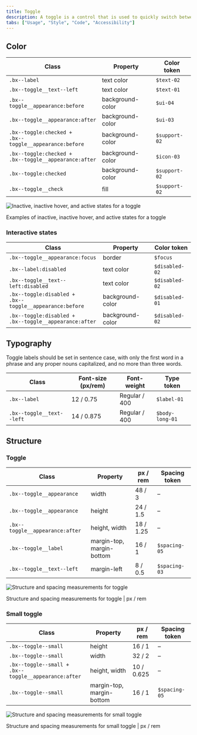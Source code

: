 ```yaml
---
title: Toggle
description: A toggle is a control that is used to quickly switch between two possible states. They are commonly used for “on/off” switches.
tabs: ["Usage", "Style", "Code", "Accessibility"]
---
```


## Color

| Class                                                          | Property         | Color token   |
| -------------------------------------------------------------- | ---------------- | ------------- |
| `.bx--label`                                                   | text color       | `$text-02`    |
| `.bx--toggle__text--left`                                      | text color       | `$text-01`    |
| `.bx--toggle__appearance:before`                               | background-color | `$ui-04`      |
| `.bx--toggle__appearance:after`                                | background-color | `$ui-03`      |
| `.bx--toggle:checked +` <br/> `.bx--toggle__appearance:before` | background-color | `$support-02` |
| `.bx--toggle:checked +` <br/> `.bx--toggle__appearance:after`  | background-color | `$icon-03`    |
| `.bx--toggle:checked`                                          | background-color | `$support-02` |
| `.bx--toggle__check`                                           | fill             | `$support-02` |

<div className="image--fixed">

![Inactive, inactive hover, and active states for a toggle](images/toggle-style-1.png)

</div>

<Caption>
  Examples of inactive, inactive hover, and active states for a toggle
</Caption>

### Interactive states

| Class                                                           | Property         | Color token    |
| --------------------------------------------------------------- | ---------------- | -------------- |
| `.bx--toggle__appearance:focus`                                 | border           | `$focus`       |
| `.bx--label:disabled`                                           | text color       | `$disabled-02` |
| `.bx--toggle__text--left:disabled`                              | text color       | `$disabled-02` |
| `.bx--toggle:disabled +` <br/> `.bx--toggle__appearance:before` | background-color | `$disabled-01` |
| `.bx--toggle:disabled +` <br/> `.bx--toggle__appearance:after`  | background-color | `$disabled-02` |

## Typography

Toggle labels should be set in sentence case, with only the first word in a
phrase and any proper nouns capitalized, and no more than three words.

| Class                     | Font-size (px/rem) | Font-weight   | Type token      |
| ------------------------- | ------------------ | ------------- | --------------- |
| `.bx--label`              | 12 / 0.75          | Regular / 400 | `$label-01`     |
| `.bx--toggle__text--left` | 14 / 0.875         | Regular / 400 | `$body-long-01` |

## Structure

### Toggle

| Class                           | Property                  | px / rem  | Spacing token |
| ------------------------------- | ------------------------- | --------- | ------------- |
| `.bx--toggle__appearance`       | width                     | 48 / 3    | –             |
| `.bx--toggle__appearance`       | height                    | 24 / 1.5  | –             |
| `.bx--toggle__appearance:after` | height, width             | 18 / 1.25 | –             |
| `.bx--toggle__label`            | margin-top, margin-bottom | 16 / 1    | `$spacing-05` |
| `.bx--toggle__text--left`       | margin-left               | 8 / 0.5   | `$spacing-03` |

<div className="image--fixed">

![Structure and spacing measurements for toggle](images/toggle-style-2.png)

</div>

<Caption>Structure and spacing measurements for toggle | px / rem</Caption>

### Small toggle

| Class                                                        | Property                  | px / rem   | Spacing token |
| ------------------------------------------------------------ | ------------------------- | ---------- | ------------- |
| `.bx--toggle--small`                                         | height                    | 16 / 1     | –             |
| `.bx--toggle--small`                                         | width                     | 32 / 2     | –             |
| `.bx--toggle--small +` <br/> `.bx--toggle__appearance:after` | height, width             | 10 / 0.625 | –             |
| `.bx--toggle--small`                                         | margin-top, margin-bottom | 16 / 1     | `$spacing-05` |

<div className="image--fixed">

![Structure and spacing measurements for small toggle](images/toggle-style-3.png)

</div>

<Caption>
  Structure and spacing measurements for small toggle | px / rem
</Caption>
